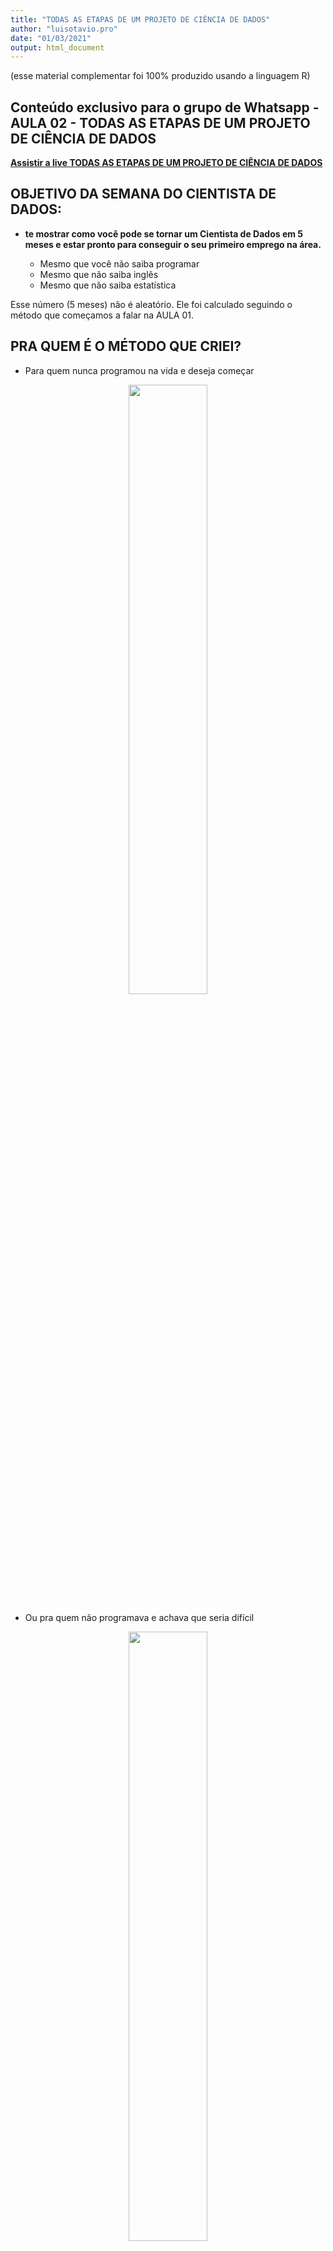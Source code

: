 ```yaml
---
title: "TODAS AS ETAPAS DE UM PROJETO DE CIÊNCIA DE DADOS"
author: "luisotavio.pro"
date: "01/03/2021"
output: html_document
---
```


(esse material complementar foi 100% produzido usando a linguagem R)

## Conteúdo exclusivo para o grupo de Whatsapp - AULA 02 - TODAS AS ETAPAS DE UM PROJETO DE CIÊNCIA DE DADOS


[**Assistir a live TODAS AS ETAPAS DE UM PROJETO DE CIÊNCIA DE DADOS**](http://lp.luisotavio.pro/aulas?blog=x2vpkkf6&video=mg75bur1){target="_blank"}


## OBJETIVO DA SEMANA DO CIENTISTA DE DADOS:

- **te mostrar como você pode se tornar um Cientista de Dados em 5 meses e estar pronto para conseguir o seu primeiro emprego na área.**

  - Mesmo que você não saiba programar
  - Mesmo que não saiba inglês
  - Mesmo que não saiba estatística

Esse número (5 meses) não é aleatório. Ele foi calculado seguindo o método que começamos a falar na AULA 01.

## PRA QUEM É O MÉTODO QUE CRIEI?

  - Para quem nunca programou na vida e deseja começar
  
<center>  
![](nunca_programou.jpg){width=50%}
</center> 

  - Ou pra quem não programava e achava que seria difícil
  
<center>   
![](nao_programa.jpg){width=50%}
</center> 

  - Pra quem é de uma área distante da Estatística ou Computação. Já recebi vários trabalhos excelentes a partir do conteúdo disponibilizado no Blog, enviados por seguidores sem nenhuma relação com a Ciência de Dados. Como o Francisco (formado em Letras) ou o Fellipe Porto (Cientista Social).
  
<center>   
![](jornalista.jpg){width=50%}  
</center> 

  - Pra quem já perdeu tempo ou se estressou tentando aprender com métodos que não funcionam
  
<center>   
![](estresse.jpg){width=50%}  
</center> 

  - Pra quem quer evoluir profissionalmente, conhecer novas ferramentas e impressionar o chefe
  
<center>   
![](chefe.jpg){width=50%}  
</center> 

  - Pra quem já tem conhecimento de programação ou Estatística, mas estava há muitos anos sem praticar, como o Eduardo, por exemplo
  
<center>   
![](eduardo.jpg){width=50%}  
</center> 

## E pra quem o método não serve?

- Não é para pessoas que acham que vão estudar poucas horas e conseguir o emprego dos sonhos

- Não é para quem deseja continuar fazendo o mesmo serviço o resto da carreira, sem se atualizar e aplicar as técnicas que estão revolucionando o mercado.

- Não é para quem deseja aprender somente a teoria, sem nenhuma aplicação prática.

# ETAPAS DE QUALQUER PROJETO DE CIÊNCIA DE DADOS

<center>
1º PASSO: DEFINIR QUAL O PROBLEMA PRECISA SER RESOLVIDO.
</center>

#### 5 ETAPAS:

**Caçador** – Obtenção dos dados

**Faxineiro** - Limpeza dos Dados

**Detetive** – Explorar/Visualizar os dados – encontrar padrões e tendências

**Mago** – Criar modelos preditivos 

**Rei** – Interpretar os dados e tomar decisões

### Caçador – Obtenção dos dados

Principais fontes de dados:

- Planilha do Excel

- Arquivo CSV

- Buscar os dados em uma API

- Capturar os dados em site da internet via Webscraping


### Faxineiro - Limpeza dos Dados

"Garbage in, garbage out" -> Se você usar dados "sujos", o resultado do projeto será ruim. 

Examine os dados : entenda cada variável com a qual você está trabalhando, identifique erros, valores ausentes e registros corrompidos.

### Detetive – Explorar/Visualizar os dados – encontrar padrões e tendências

Encontre padrões em seus dados por meio de visualizações/gráficos

Nessa etapa também podemos fazer testes estatísticos e calcular estatísticas descritivas.

Exemplo com o conjunto de dados *iris*, que possui medidas de comprimento e largura de flores e suas espécies: 

Cabeçalho dos dados
```r
data(iris)
head(iris)
```

Nomes das variáveis
```r
names(iris)
```

Frequência dos exemplares em relação a variável espécie
```r
table(iris$Species)
```

Resumo dos dados, variável por variável
```r
summary(iris)
```

Desvio padrão do comprimento da sépala
```r
sd(iris$Sepal.Length)
```

Cruzamento entre variáveis
```r
plot(iris$Sepal.Length,iris$Petal.Length)
```

Histograma 
```r
hist(iris$Petal.Width)
```

Boxplot
```r
boxplot(iris$Petal.Width)
```

- Crie perguntas e as responda

Existe diferença entre os comprimentos médios das sépalas de acordo com a espécie da flor?

```r
library(dplyr)
iris %>%
  group_by(Species)%>%
  summarise(comp_sepala = mean(Sepal.Length),
            desvio_padrao = sd(Sepal.Length))

```


### Mago – modelar os dados - Super poder de PREVISÃO

**Machine Learning**

  Métodos supervisionados 
  
	  - Regressão (Ex: prever a nota de um jogador de futebol em uma partida)
	  
	  - Classificação (Ex:classificar clientes de um banco em bons ou maus pagadores)
	  
  Não supervisionados
  
	  - Agrupamento (Ex: segmentação de clientes)

### Rei – Interpretar os dados e tomar decisões

- Passar com clareza os resultados do seu trabalho, mesmo que seu chefe ou cliente não entenda nada de Ciência de Dados.

- Colocar os resultados do seu modelo para funcionarem na prática

- Exemplos de visualização de Dados que auxiliam na tomada de decisões

https://luisotavio.info/shiny/facebook-ads (melhor visualização pelo computador)

https://luisotavio.info/shiny/corona (melhor visualização pelo computador)



## PRÓXIMO PASSO - AULA 03 - **HOJE** - QUINTA-FEIRA, DIA 04/03, ÀS 20H (HORÁRIO BRASÍLIA)

### AULA 03 - O PASSO A PASSO PRA QUEM QUISER SE TORNAR UM CIENTISTA DE DADOS.


[**Clique aqui e defina o lembrete no Youtube**](https://youtu.be/3HwP0zRGaqQ){target="_blank"}


Obrigado por acompanhar. Bora transformar a sua carreira.

Vamo que vamo!

Luís Otávio